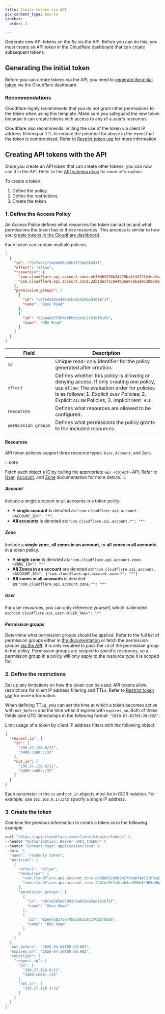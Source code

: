 ```yaml
---
title: Create tokens via API
pcx_content_type: how-to
sidebar:
  order: 3

---
```



Generate new API tokens on the fly via the API. Before you can do this, you must create an API token in the Cloudflare dashboard that can create subsequent tokens.

## Generating the initial token

Before you can create tokens via the API, you need to [generate the initial token](/fundamentals/api/get-started/create-token/) via the Cloudflare dashboard.

<Render file="new-token-warning" />

### Recommendations

Cloudflare highly recommends that you do not grant other permissions to the token when using this template. Make sure you safeguard the new token because it can create tokens with access to any of a user's resources.

Cloudflare also recommends limiting the use of the token via client IP address filtering or TTL to reduce the potential for abuse in the event that the token is compromised. Refer to [Restrict token use](/fundamentals/api/how-to/restrict-tokens/) for more information.

## Creating API tokens with the API

Once you create an API token that can create other tokens, you can now use it in the API. Refer to the [API schema docs](/api/operations/user-api-tokens-create-token) for more information.

To create a token:

1. Define the policy.
2. Define the restrictions.
3. Create the token.

### 1. Define the Access Policy

An Access Policy defines what resources the token can act on and what permissions the token has to those resources. This process is similar to how you [create tokens in the Cloudflare dashboard](/fundamentals/api/get-started/create-token/).

Each token can contain multiple policies.

```json
[
  {
    "id": "f267e341f3dd4697bd3b9f71dd96247f",
    "effect": "allow",
    "resources": {
      "com.cloudflare.api.account.zone.eb78d65290b24279ba6f44721b3ea3c4": "*",
      "com.cloudflare.api.account.zone.22b1de5f1c0e4b3ea97bb1e963b06a43": "*"
    },
    "permission_groups": [
      {
        "id": "c8fed203ed3043cba015a93ad1616f1f",
        "name": "Zone Read"
      },
      {
        "id": "82e64a83756745bbbb1c9c2701bf816b",
        "name": "DNS Read"
      }
    ]
  }
]
```

| Field               | Description                                                                                                                                                                                                                              |
| ------------------- | ---------------------------------------------------------------------------------------------------------------------------------------------------------------------------------------------------------------------------------------- |
| `id`                | Unique read-only identifier for the policy generated after creation.                                                                                                                                                                     |
| `effect`            | Defines whether this policy is allowing or denying access. If only creating one policy, use `allow`. The evaluation order for policies is as follows: 1. Explicit `DENY` Policies; 2. Explicit `ALLOW` Policies; 3. Implicit `DENY ALL`. |
| `resources`         | Defines what resources are allowed to be configured.                                                                                                                                                                                     |
| `permission_groups` | Defines what permissions the policy grants to the included resources.                                                                                                                                                                    |

#### Resources

API token policies support three resource types: `User`, `Account`, and `Zone`.

:::note


Fetch each object's ID by calling the appropriate `GET <object>` API. Refer to [User](/api/operations/user-user-details), [Account](/api/operations/accounts-list-accounts), and [Zone](/api/operations/zones-get) documentation for more details. 
:::

##### Account

Include a single account or all accounts in a token policy.

* A **single account** is denoted as:`"com.cloudflare.api.account.<ACCOUNT_ID>": "*"`.
* **All accounts** is denoted as:`"com.cloudflare.api.account.*": "*"`

##### Zone

Include a **single zone**, **all zones in an account**, or **all zones in all accounts** in a token policy.

* A **single zone** is denoted as:`"com.cloudflare.api.account.zone.<ZONE_ID>": "*"`
* **All Zones in an account** are denoted as:`"com.cloudflare.api.account.<ACCOUNT_ID>": {"com.cloudflare.api.account.zone.*": "*"}`
* **All zones in all accounts** is denoted as:`"com.cloudflare.api.account.zone.*": "*"`

##### User

For user resources, you can only reference yourself, which is denoted as:`"com.cloudflare.api.user.<USER_TAG>": "*"`

#### Permission groups

Determine what permission groups should be applied. Refer to the full list of permission groups either in [the documentation](/fundamentals/api/reference/permissions/) or fetch the permission groups [via the API](/api/operations/permission-groups-list-permission-groups). It is only required to pass the `id` of the permission group in the policy. Permission groups are scoped to specific resources, so a permission group in a policy will only apply to the resource type it is scoped for.

### 2. Define the restrictions

Set up any limitations on how the token can be used. API tokens allow restrictions for client IP address filtering and TTLs. Refer to [Restrict token use](/fundamentals/api/how-to/restrict-tokens/) for more information.

When defining TTLs, you can set the time at which a token becomes active with `not_before` and the time when it expires with `expires_on`. Both of these fields take UTC timestamps in the following format: `"2018-07-01T05:20:00Z"`.

Limit usage of a token by client IP address filters with the following object:

```json
{
  "request.ip": {
    "in": [
      "199.27.128.0/21",
      "2400:cb00::/32"
    ],
    "not_in": [
      "199.27.128.0/21",
      "2400:cb00::/32"
    ]
  }
}
```

Each parameter in the `in` and `not_in` objects must be in CIDR notation. For example, use `192.168.0.1/32` to specify a single IP address.

### 3. Create the token

Combine the previous information to create a token as in the following example:

```bash
curl "https://api.cloudflare.com/client/v4/user/tokens" \
--header "Authorization: Bearer <API_TOKEN>" \
--header "Content-Type: application/json" \
--data '{
  "name": "readonly token",
  "policies": [
    {
      "effect": "allow",
      "resources": {
        "com.cloudflare.api.account.zone.eb78d65290b24279ba6f44721b3ea3c4": "*",
        "com.cloudflare.api.account.zone.22b1de5f1c0e4b3ea97bb1e963b06a43": "*"
      },
      "permission_groups": [
        {
          "id": "c8fed203ed3043cba015a93ad1616f1f",
          "name": "Zone Read"
        },
        {
          "id": "82e64a83756745bbbb1c9c2701bf816b",
          "name": "DNS Read"
        }
      ]
    }
  ],
  "not_before": "2020-04-01T05:20:00Z",
  "expires_on": "2020-04-10T00:00:00Z",
  "condition": {
    "request.ip": {
      "in": [
        "199.27.128.0/21",
        "2400:cb00::/32"
      ],
      "not_in": [
        "199.27.128.1/32"
      ]
    }
  }
}'
```
